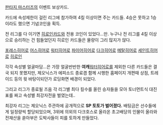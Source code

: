 [[판타지 마스터즈]]의 이벤트 보상카드.

카드에 속성제한이 걸린 리그에 참가하여 4킬 이상이면 주는 카드들.
4승은 못하고 1승이라도 했으면 기념코인을 획득.

전 리그를 다 이기면 [[히로인]]카드와 전용 코인이 있었다...만.
누구나 전 리그를 4킬 이상으로 승리하는 건 힘들었던지 히로인 카드들은 물량이 그리 많지가 않다. 


[[포레스히어로]]
[[어스히어로]]
[[워터히어로]]
[[파이어히어로]]
[[다크히어로]]
[[메탈히어로]]
[[세인트히어로]]
[[히로인]]

각각 속성별 얼굴마담...은 가장 얼굴반반한 '''여캐'''[[워터히어로]]를 제외한 다른 카드들은 결국 되지 못했지만, 제오닉스가 에피소드 종료겸 함께 시행한 홈페이지 개편때 상점, 트레이드 등의 윗 바탕이되던가 로딩화면 배경이 되었다.


그리고 리그가 종료될 즈음 각 리그별 최다 킬수를 올린 승자들을 모아 토너먼트식 대진표를 짜고 속성별 최강자전을 벌였는데..

최강자 리그는 제오닉스 주관하에 공개적으로 '''SP 토토가 벌어졌다.'''
배팅금은 선수들에게 일정량씩 할당되었으며, 3위에 의외의 다크호스로 올라온 초고배당의 인물이 올라와 전재산을 쏟아부은 도박사들이 피를 토하게 만들었다.
